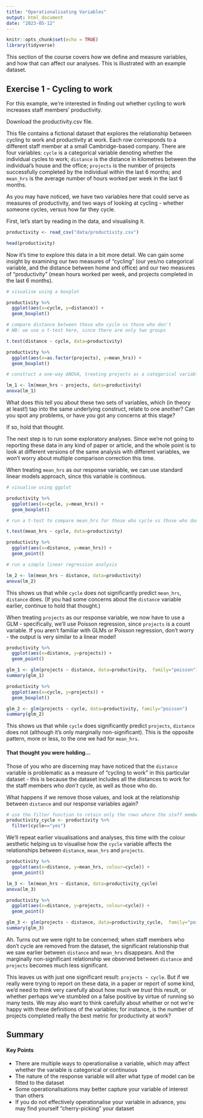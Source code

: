 ---
title: "Operationalisating Variables"
output: html_document
date: "2023-05-12"
---

```{r setup, include=FALSE}
knitr::opts_chunk$set(echo = TRUE)
library(tidyverse)
```

This section of the course covers how we define and measure variables, and how that can affect our analyses. This is illustrated with an example dataset. 

## Exercise 1 - Cycling to work

For this example, we're interested in finding out whether cycling to work increases staff members' productivity.

Download the productivity.csv file.

This file contains a fictional dataset that explores the relationship between cycling to work and productivity at work. Each row corresponds to a different staff member at a small Cambridge-based company. There are four variables: `cycle` is a categorical variable denoting whether the individual cycles to work; `distance` is the distance in kilometres between the individual's house and the office; `projects` is the number of projects successfully completed by the individual within the last 6 months; and `mean_hrs` is the average number of hours worked per week in the last 6 months.

As you may have noticed, we have two variables here that could serve as measures of productivity, and two ways of looking at cycling - whether someone cycles, versus how far they cycle.

First, let's start by reading in the data, and visualising it.

```{R, results=-1, message=FALSE}
productivity <- read_csv("data/productivity.csv")

head(productivity)
```

Now it's time to explore this data in a bit more detail. We can gain some insight by examining our two measures of "cycling" (our yes/no categorical variable, and the distance between home and office) and our two measures of "productivity" (mean hours worked per week, and projects completed in the last 6 months). 

```{R}
# visualise using a boxplot

productivity %>%
  ggplot(aes(x=cycle, y=distance)) +
  geom_boxplot()

# compare distance between those who cycle vs those who don't
# NB: we use a t-test here, since there are only two groups

t.test(distance ~ cycle, data=productivity)

productivity %>%
  ggplot(aes(x=as.factor(projects), y=mean_hrs)) +
  geom_boxplot()

# construct a one-way ANOVA, treating projects as a categorical variable

lm_1 <- lm(mean_hrs ~ projects, data=productivity)
anova(lm_1)
```

What does this tell you about these two sets of variables, which (in theory at least!) tap into the same underlying construct, relate to one another? Can you spot any problems, or have you got any concerns at this stage?

If so, hold that thought.

The next step is to run some exploratory analyses. Since we're not going to reporting these data in any kind of paper or article, and the whole point is to look at different versions of the same analysis with different variables, we won't worry about multiple comparison correction this time.

When treating `mean_hrs` as our response variable, we can use standard linear models approach, since this variable is continous.

```{R}
# visualise using ggplot

productivity %>%
  ggplot(aes(x=cycle, y=mean_hrs)) +
  geom_boxplot()

# run a t-test to compare mean_hrs for those who cycle vs those who don't

t.test(mean_hrs ~ cycle, data=productivity)

productivity %>%
  ggplot(aes(x=distance, y=mean_hrs)) +
  geom_point()

# run a simple linear regression analysis

lm_2 <- lm(mean_hrs ~ distance, data=productivity)
anova(lm_2)
```

This shows us that while `cycle` does not significantly predict `mean_hrs`, `distance` does. (If you had some concerns about the `distance` variable earlier, continue to hold that thought.)

When treating `projects` as our response variable, we now have to use a GLM - specifically, we'll use Poisson regression, since `projects` is a count variable. If you aren't familiar with GLMs or Poisson regression, don't worry - the output is very similar to a linear model!

```{R}
productivity %>%
  ggplot(aes(x=distance, y=projects)) +
  geom_point()

glm_1 <- glm(projects ~ distance, data=productivity,  family="poisson")
summary(glm_1)

productivity %>%
  ggplot(aes(x=cycle, y=projects)) +
  geom_boxplot()

glm_2 <- glm(projects ~ cycle, data=productivity, family="poisson")
summary(glm_2)
```

This shows us that while `cycle` does significantly predict `projects`, `distance` does not (although it's only marginally non-significant). This is the opposite pattern, more or less, to the one we had for `mean_hrs`.

#### That thought you were holding...

Those of you who are discerning may have noticed that the `distance` variable is problematic as a measure of "cycling to work" in this particular dataset - this is because the dataset includes all the distances to work for the staff members who *don't* cycle, as well as those who do.

What happens if we remove those values, and look at the relationship between `distance` and our response variables again?

```{R}
# use the filter function to retain only the rows where the staff member cycles
productivity_cycle <- productivity %>%
  filter(cycle=="yes")
```

We'll repeat earlier visualisations and analyses, this time with the colour aesthetic helping us to visualise how the `cycle` variable affects the relationships between `distance`, `mean_hrs` and `projects`.

```{R}
productivity %>%
  ggplot(aes(x=distance, y=mean_hrs, colour=cycle)) +
  geom_point()

lm_3 <- lm(mean_hrs ~ distance, data=productivity_cycle)
anova(lm_3)

productivity %>%
  ggplot(aes(x=distance, y=projects, colour=cycle)) +
  geom_point()

glm_3 <- glm(projects ~ distance, data=productivity_cycle,  family="poisson")
summary(glm_3)
```

Ah. Turns out we were right to be concerned; when staff members who don't cycle are removed from the dataset, the significant relationship that we saw earlier between `distance` and `mean_hrs` disappears. And the marginally non-significant relationship we observed between `distance` and `projects` becomes much less significant.

This leaves us with just one significant result: `projects ~ cycle`. But if we really were trying to report on these data, in a paper or report of some kind, we'd need to think very carefully about how much we *trust* this result, or whether perhaps we've stumbled on a false positive by virtue of running so many tests. We may also want to think carefully about whether or not we're happy with these definitions of the variables; for instance, is the number of projects completed really the best metric for productivity at work?

## Summary

::: {.callout-tip}
#### Key Points

- There are multiple ways to operationalise a variable, which may affect whether the variable is categorical or continuous
- The nature of the response variable will alter what type of model can be fitted to the dataset
- Some operationalisations may better capture your variable of interest than others
- If you do not effectively operationalise your variable in advance, you may find yourself "cherry-picking" your dataset
:::
